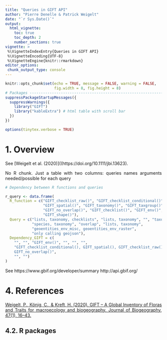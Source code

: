 ```yaml
---
title: "Queries in GIFT API"
author: "Pierre Denelle & Patrick Weigelt"
date: "`r Sys.Date()`"
output: 
  html_vignette:
    toc: true
    toc_depth: 2
    number_sections: true
vignette: >
 %\VignetteIndexEntry{Queries in GIFT API}
 %\VignetteEncoding{UTF-8} 
 %\VignetteEngine{knitr::rmarkdown}
editor_options: 
 chunk_output_type: console
---
```


<style>
body {
text-align: justify}
</style>

```r

knitr::opts_chunk$set(echo = TRUE, message = FALSE, warning = FALSE,
                      fig.width = 8, fig.height = 8)
# Packages --------------------------------------------------------------------
suppressPackageStartupMessages({
  suppressWarnings({
    library("GIFT")
    library("kableExtra") # html table with scroll bar
  })
})

options(tinytex.verbose = TRUE)
```


# 1. Overview

See [Weigelt et al. (2020)]((https://doi.org/10.1111/jbi.13623).

No R chunk.
Just a table with two columns:
queries names
arguments needed/possible for each query

```r
# Dependency between R functions and queries

r_query <- data.frame(
  R_function = c("GIFT_checklist_raw()", "GIFT_checklist_conditional()",
                 "GIFT_spatial()", "GIFT_taxonomy()", "GIFT_taxgroup()",
                 "GIFT_no_overlap()", "GIFT_checklist()", "GIFT_env()",
                 "GIFT_shape()"),
  Query = c("lists, taxonomy, checklists", "lists, taxonomy", "", "taxonomy",
            "species, taxonomy", "overlap", "lists, taxonomy",
            "geoentities_env_misc, geoentities_env_raster",
            "only calling geojson"),
  Dependency_GIFT = c(
    "", "", "GIFT_env()", "", "", "",
    "GIFT_checklist_conditional(), GIFT_spatial(), GIFT_checklist_raw(),
    GIFT_no_overlap()",
    "", "")
)

```


See https://www.gbif.org/developer/summary
http://api.gbif.org/


\newpage

# 4. References

[Weigelt, P., König, C., & Kreft, H. (2020). GIFT – A Global Inventory of Floras and Traits for macroecology and biogeography. Journal of Biogeography, 47(1), 16–43.](https://doi.org/10.1111/jbi.13623)

\newpage

## 4.2. R packages

